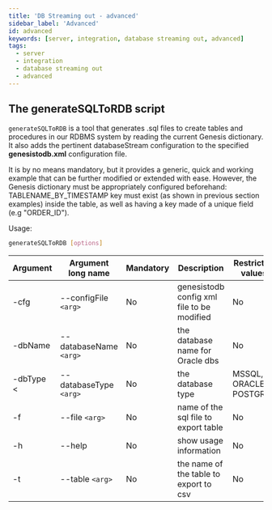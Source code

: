 ```yaml
---
title: 'DB Streaming out - advanced'
sidebar_label: 'Advanced'
id: advanced
keywords: [server, integration, database streaming out, advanced]
tags:
  - server
  - integration
  - database streaming out
  - advanced
---
```


## The generateSQLToRDB script

`generateSQLToRDB` is a tool that generates .sql files to create tables and procedures in our RDBMS system by reading the current Genesis dictionary. It also adds the pertinent databaseStream configuration to the specified **genesistodb.xml** configuration file.

It is by no means mandatory, but it provides a generic, quick and working example that can be further modified or extended with ease. However, the Genesis dictionary must be appropriately configured beforehand: TABLENAME_BY_TIMESTAMP key must exist (as shown in previous section examples) inside the table, as well as having a key made of a unique field (e.g "ORDER_ID").

Usage: 
```bash
generateSQLToRDB [options]
```

| Argument | Argument long name      | Mandatory |               Description                    | Restricted values         |
|----------|-------------------------|-----------|----------------------------------------------|---------------------------|       
| -cfg    |  --configFile `<arg>`  | No        | genesistodb config xml file to be modified   | No                        |                   
| -dbName  |  --databaseName `<arg>`  | No        | the database name for Oracle dbs             | No                        |         
| -dbType < |  --databaseType `<arg>`  | No        | the database type                            | MSSQL, ORACLE or POSTGRES |                    
| -f       |  --file `<arg>`        | No        | name of the sql file to export table         | No                        |             
| -h       |  --help                | No        | show usage information                       | No                        |
| -t     |  --table `<arg>`        | No        | the name of the table to export to csv       | No                        |               

